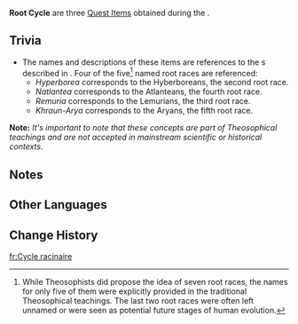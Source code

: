 {{Item Infobox
|id           = 120730;120731;120732
|image        = <gallery>
Item Root Cycle A.png|Part A
Item Root Cycle B.png|Part B
Item Root Cycle C.png|Part C
</gallery>
|type         = Quest Items
|description  = One of the keys designed by the [[Narzissenkreuz Ordo]] for the tower. When combined, the keys form a peculiar shape of three and a half circles, for which there is a special explanation.<br><br>
'''Part A:'''<br>The innermost circle is the Cycle of [[Hyperborea]], symbolizing the age when the world was frozen and the lost paradise.<br><br>
'''Part B:'''<br>The middle circle is the Cycle of [[Natlantea]], symbolizing the triumph over the evil dragon, a metaphor for humanity's victory over nature as well as the beasts within themselves.<br><br>
'''Part C:'''<br>The third circle and outermost half circle are the Cycles of [[Remuria]] and [[Khaenri'ah|Khraun-Arya]], symbolizing the relationship between humans and gods.
|quest        = Savior's Wake (Quest)
|source1      = [[Savior's Wake (Quest)|Savior's Wake]]
}}
'''Root Cycle''' are three [[Quest Item]]s obtained during the {{Quest|Savior's Wake (Quest)}}.
<!--
==Location==
<gallery>

</gallery>
-->
==Trivia==
*The names and descriptions of these items are references to the {{w|Root Race}}s described in {{w|Theosophy}}. Four of the five<ref group="Note">While Theosophists did propose the idea of seven root races, the names for only five of them were explicitly provided in the traditional Theosophical teachings. The last two root races were often left unnamed or were seen as potential future stages of human evolution.</ref> named root races are referenced:
**''Hyperborea'' corresponds to the Hyberboreans, the second root race.
**''Natlantea'' corresponds to the Atlanteans, the fourth root race.
**''Remuria'' corresponds to the Lemurians, the third root race.
**''Khraun-Arya'' corresponds to the Aryans, the fifth root race.
'''Note:''' ''It's important to note that these concepts are part of Theosophical teachings and are not accepted in mainstream scientific or historical contexts''.

==Notes==
{{Reflist|note=1}} 

==Other Languages==
{{Other Languages
|en      = Root Cycle
|zhs     = 根源之轮
|zhs_rm  = 
|zht     = 根源之輪
|zht_rm  = 
|ja      = 根源の輪
|ja_rm   = Kongen no Wa
|ko      = 근원의 륜
|ko_rm   = 
|es      = Rueda del origen
|fr      = Cycle racinaire
|ru      = Круг основания
|th      = วงล้อพื้นฐาน
|th_rm   = 
|vi      = Vòng Xoay Căn Nguyên
|de      = Fundamentkreis
|id      = Roda Asal-Muasal
|pt      = Engrenagem Original
|tr      = Kök Halkası
|it      = Ciclo originale
}}

==Change History==
{{Change History|4.2}}

[[fr:Cycle racinaire]]